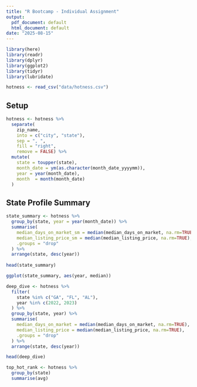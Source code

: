 ```yaml
---
title: "R Bootcamp - Individual Assignment"
output:
  pdf_document: default
  html_document: default
date: "2025-08-15"
---
```


```r
library(here)
library(readr)
library(dplyr)
library(ggplot2)
library(tidyr)
library(lubridate)

hotness <- read_csv("data/hotness.csv")

```

## Setup

```r

hotness <- hotness %>%
  separate(
    zip_name, 
    into = c("city", "state"), 
    sep = ", ", 
    fill = "right", 
    remove = FALSE) %>%
  mutate(
    state = toupper(state),
    month_date = ym(as.character(month_date_yyyymm)),
    year = year(month_date),
    month  = month(month_date)
  )

```

## State Profile Summary

```r

state_summary <- hotness %>%
  group_by(state, year = year(month_date)) %>%
  summarise(
    median_days_on_market_sm = median(median_days_on_market, na.rm=TRUE),
    median_listing_price_sm = median(median_listing_price, na.rm=TRUE),
    .groups = "drop"
  ) %>%
  arrange(state, desc(year))
  
head(state_summary)

```

```r

ggplot(state_summary, aes(year, median))

```

```r

deep_dive <- hotness %>%
  filter(
    state %in% c("GA", "FL", "AL"),
    year %in% c(2022, 2023)
  ) %>%
  group_by(state, year) %>%
  summarise(
    median_days_on_market = median(median_days_on_market, na.rm=TRUE),
    median_listing_price = median(median_listing_price, na.rm=TRUE),
    .groups = "drop"
  ) %>%
  arrange(state, desc(year))

head(deep_dive)

```

```r

top_hot_rank <- hotness %>%
  group_by(state)
  summarise(avg)
```
